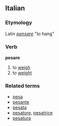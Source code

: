 ==Italian==
===Etymology===
Latin ''[[pensare]]'' "to hang"
===Verb===
'''pesare'''

# to [[weigh]]
# to [[weight]]

===Related terms===
*[[pesa]]
*[[pesante]]
*[[pesata]]
*[[pesatore]], [[pesatrice]]
*[[pesatura]]